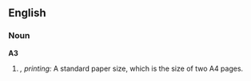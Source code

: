 ==English==

===Noun===
'''A3'''
# ''{{Abbreviation}}, printing:'' A standard paper size, which is the size of two A4 pages.

{{wikipedia}}